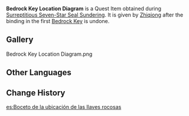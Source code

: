 {{Item Infobox
|id           = 101666
|image        = Item Treasure Map.png
|type         = Quest Items
|description  = A simple diagram that [[Jinwu]] drew in haste. It indicates the general locations of several [[Bedrock Key]]s.
|source1      = Given during [[Surreptitious Seven-Star Seal Sundering]]
}}

'''Bedrock Key Location Diagram''' is a Quest Item obtained during [[Surreptitious Seven-Star Seal Sundering]]. It is given by [[Zhiqiong]] after the binding in the first [[Bedrock Key]] is undone.

==Gallery==
<gallery hideaddbutton='true' captrionalign='center'>
Bedrock Key Location Diagram.png
</gallery>

==Other Languages==
{{Other Languages|default_hidden = 1
|en      = Bedrock Key Location Diagram
|zhs     = 「磐键」位置示意图
|zhs_rm  = "Pán Jiàn" Wèizhì Shìyìtú
|zht     = 「磐鍵」位置示意圖
|zht_rm  = "Pán Jiàn" Wèizhì Shìyìtú
|ja      = 「磐鍵」の位置図
|ja_rm   = "Banken" no Ichi-zu{{Assumed}}
|ko      = 「반건」 위치 안내도
|ko_rm   = "Bangeon" Wichi Annaedo
|es      = Boceto de la ubicación de las llaves rocosas
|fr      = Schéma de l'emplacement des clés de substratum
|ru      = Карта расположения скалистых затворов
|th      = แผนผังตำแหน่ง Bedrock Key
|th_rm   = 
|vi      = Bản Đồ Vị Trí Thạch Ấn
|de      = Standortdiagramm der „Gesteinsschlüssel“
|id      = Diagram Lokasi Batu Kunci
|pt      = Mapa da Localização de Chaves de Rocha
}}

==Change History==
{{Change History|2.6}}

[[es:Boceto de la ubicación de las llaves rocosas]]